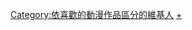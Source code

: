 {{noteTA
|G1=Shugo Chara!
}}

[[Category:依喜歡的動漫作品區分的維基人|Category:依喜歡的動漫作品區分的維基人]]
[[Category:守護甜心！|+]]